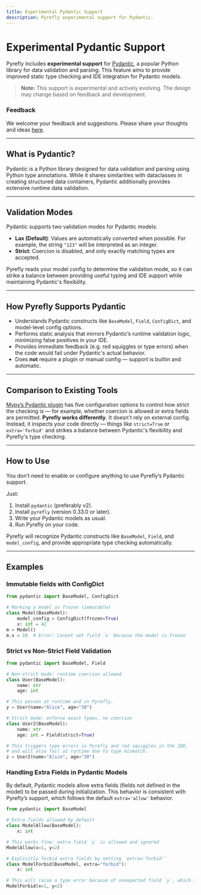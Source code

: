 ```yaml
---
title: Experimental Pydantic Support
description: Pyrefly experimental support for Pydantic.
---
```


# Experimental Pydantic Support

Pyrefly includes **experimental support** for [Pydantic](https://pydantic.dev/), a popular Python library for data validation and parsing. This feature aims to provide improved static type checking and IDE integration for Pydantic models.

> **Note:** This support is experimental and actively evolving. The design may change based on feedback and development.

### Feedback

We welcome your feedback and suggestions. Please share your thoughts and ideas [here](https://github.com/facebook/pyrefly/issues/1078).

---

## What is Pydantic?

Pydantic is a Python library designed for data validation and parsing using Python type annotations. While it shares similarities with dataclasses in creating structured data containers, Pydantic additionally provides extensive runtime data validation.

---

## Validation Modes

Pydantic supports two validation modes for Pydantic models:

- **Lax (Default)**: Values are automatically converted when possible. For example, the string `"123"` will be interpreted as an integer.
- **Strict**: Coercion is disabled, and only exactly matching types are accepted.

Pyrefly reads your model config to determine the validation mode, so it can strike a balance between providing useful typing and IDE support while maintaining Pydantic's flexibility.

---

## How Pyrefly Supports Pydantic

- Understands Pydantic constructs like `BaseModel`, `Field`, `ConfigDict`, and model-level config options.
- Performs static analysis that mirrors Pydantic’s runtime validation logic, minimizing false positives in your IDE.
- Provides immediate feedback (e.g. red squiggles or type errors) when the code would fail under Pydantic's actual behavior.
- Does **not** require a plugin or manual config — support is builtin and automatic.

---

## Comparison to Existing Tools

[Mypy’s Pydantic plugin](https://docs.pydantic.dev/1.10/mypy_plugin/) has five configuration options to control how strict the checking is — for example, whether coercion is allowed or extra fields are permitted.
**Pyrefly works differently**. It doesn't rely on external config. Instead, it inspects your code directly — things like `strict=True` or `extra='forbid'` and strikes a balance between Pydantic's flexibility and Pyrefly's type checking.

---

## How to Use

You don’t need to enable or configure anything to use Pyrefly’s Pydantic support.

Just:

1. Install `pydantic` (preferably v2).
1. Install `pyrefly` (version 0.33.0 or later).
1. Write your Pydantic models as usual.
1. Run Pyrefly on your code.

Pyrefly will recognize Pydantic constructs like `BaseModel`, `Field`, and `model_config`, and provide appropriate type checking automatically.

---
## Examples



### Immutable fields with ConfigDict

```python
from pydantic import BaseModel, ConfigDict

# Marking a model as frozen (immutable)
class Model(BaseModel):
    model_config = ConfigDict(frozen=True)
    x: int = 42
m = Model()
m.x = 10  # Error: Cannot set field `x` because the model is frozen
```


### Strict vs Non-Strict Field Validation

```python
from pydantic import BaseModel, Field

# Non-strict mode: runtime coercion allowed
class User(BaseModel):
    name: str
    age: int

# This passes at runtime and in Pyrefly.
y = User(name="Alice", age="30")

# Strict mode: enforce exact types, no coercion
class User2(BaseModel):
    name: str
    age: int = Field(strict=True)

# This triggers type errors in Pyrefly and red squiggles in the IDE,
# and will also fail at runtime due to type mismatch.
z = User2(name="Alice", age="30")
```

### Handling Extra Fields in Pydantic Models

By default, Pydantic models allow extra fields (fields not defined in the model) to be passed during initialization. This behavior is consistent with Pyrefly’s support, which follows the default `extra='allow'` behavior.


```python
from pydantic import BaseModel

# Extra fields allowed by default
class ModelAllow(BaseModel):
    x: int

# This works fine: extra field `y` is allowed and ignored
ModelAllow(x=1, y=2)

# Explicitly forbid extra fields by setting `extra='forbid'`
class ModelForbid(BaseModel, extra="forbid"):
    x: int

# This will raise a type error because of unexpected field `y`, which is consistent with runtime behavior.
ModelForbid(x=1, y=2)
```
